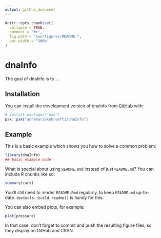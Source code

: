 ```yaml
---
output: github_document
---
```


<!-- README.md is generated from README.Rmd. Please edit that file -->

```r
knitr::opts_chunk$set(
  collapse = TRUE,
  comment = "#>",
  fig.path = "man/figures/README-",
  out.width = "100%"
)
```

# dnaInfo

<!-- badges: start -->
<!-- badges: end -->

The goal of dnaInfo is to ...

## Installation

You can install the development version of dnaInfo from [GitHub](https://github.com/) with:

``` r
# install.packages("pak")
pak::pak("annemariekekreeft1/dnaInfo")
```

## Example

This is a basic example which shows you how to solve a common problem:

```r
library(dnaInfo)
## basic example code
```

What is special about using `README.Rmd` instead of just `README.md`? You can include R chunks like so:

```r
summary(cars)
```

You'll still need to render `README.Rmd` regularly, to keep `README.md` up-to-date. `devtools::build_readme()` is handy for this.

You can also embed plots, for example:

```r
plot(pressure)
```

In that case, don't forget to commit and push the resulting figure files, so they display on GitHub and CRAN.
